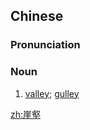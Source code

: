 ==Chinese==
{{zh-forms}}

===Pronunciation===
{{zh-pron
|m=崖壑
|c=ngaai4 kok3
|cat=n
}}

===Noun===
{{zh-noun}}

# [[valley]]; [[gulley]]

[[zh:崖壑]]